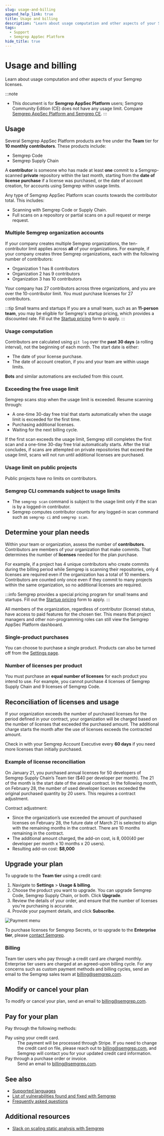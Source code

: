 ```yaml
---
slug: usage-and-billing
append_help_link: true
title: Usage and billing
description: "Learn about usage computation and other aspects of your Semgrep licenses."
tags:
  - Support
  - Semgrep AppSec Platform
hide_title: true
---
```


# Usage and billing

Learn about usage computation and other aspects of your Semgrep licenses.

:::note
- This document is for **Semgrep AppSec Platform** users; Semgrep Community Edition (CE) does not have any usage limit. Compare [<i class="fa-regular fa-file-lines"></i> Semgrep AppSec Platform and Semgrep CE](/semgrep-pro-vs-oss).
:::

## Usage

Several Semgrep AppSec Platform products are free under the **Team** tier for **10 monthly contributors**. These products include:

- Semgrep Code
- Semgrep Supply Chain

A **contributor** is someone who has made at least **one** commit to a Semgrep-scanned **private** repository within the last month, starting from the **date of license purchase** if a license was purchased, or the date of account creation, for accounts using Semgrep within usage limits.

Any type of Semgrep AppSec Platform scan counts towards the contributor total. This includes:

- Scanning with Semgrep Code or Supply Chain.
- Full scans on a repository or partial scans on a pull request or merge request.

### Multiple Semgrep organization accounts

If your company creates multiple Semgrep organizations, the ten-contributor limit applies across **all** of your organizations. For example, if your company creates three Semgrep organizations, each with the following number of contributors:

- Organization 1 has 8 contributors
- Organization 2 has 9 contributors
- Organization 3 has 10 contributors

Your company has 27 contributors across three organizations, and you are over the 10-contributor limit. You must purchase licenses for 27 contributors.

:::tip Small teams and startups
If you are a small team, such as an **11-person team**, you may be eligible for Semgrep's startup pricing, which provides a discounted rate. Fill out the [<i class="fas fa-external-link fa-xs"></i> Startup pricing](https://semgrep.dev/contact/contact-us-startups) form to apply.
:::

### Usage computation

Contributors are calculated using `git log` over the **past 30 days** (a rolling interval), not the beginning of each month. The start date is either:

- The date of your license purchase.
- The date of account creation, if you and your team are within usage limits.

**Bots** and similar automations are excluded from this count.

### Exceeding the free usage limit

Semgrep scans stop when the usage limit is exceeded. Resume scanning through:

- A one-time 30-day free trial that starts automatically when the usage limit is exceeded for the first time.
- Purchasing additional licenses.
- Waiting for the next billing cycle.

If the first scan exceeds the usage limit, Semgrep still completes the first scan and a one-time 30-day free trial automatically starts. After the trial concludes, if scans are attempted on private repositories that exceed the usage limit, scans will not run until additional licenses are purchased.

### Usage limit on public projects

Public projects have no limits on contributors.

### Semgrep CLI commands subject to usage limits

- The `semgrep scan` command is subject to the usage limit only if the scan is by a logged-in contributor.
- Semgrep computes contributor counts for any logged-in scan command such as `semgrep ci` and `semgrep scan`.

## Determine your plan needs

Within your team or organization, assess the number of **contributors**. Contributors are members of your organization that make commits. That determines the number of **licenses** needed for the plan purchase.

For example, if a project has 4 unique contributors who create commits during the billing period while Semgrep is scanning their repositories, only 4 licenses are required even if the organization has a total of 10 members. Contributors are counted only once even if they commit to many projects within the same organization, so no additional licenses are required.

:::info
Semgrep provides a special pricing program for small teams and startups. Fill out the [<i class="fas fa-external-link fa-xs"></i> Startup pricing](https://semgrep.dev/contact/contact-us-startups) form to apply.
:::

All members of the organization, regardless of contributor (license) status, have access to paid features for the chosen tier. This means that project managers and other non-programming roles can still view the Semgrep AppSec Platform dashboard.

### Single-product purchases

You can choose to purchase a single product. Products can also be turned off from the [Settings page](https://semgrep.dev/orgs/-/settings).

### Number of licenses per product

You must purchase an **equal number of licenses** for each product you intend to use. For example, you cannot purchase 4 licenses of Semgrep Supply Chain and 9 licenses of Semgrep Code.

## Reconciliation of licenses and usage

If your organization exceeds the number of purchased licenses for the period defined in your contract, your organization will be charged based on the number of licenses that exceeded the purchased amount. The additional charge starts the month after the use of licenses exceeds the contracted amount.

Check in with your Semgrep Account Executive every **60 days** if you need more licenses than initially purchased.

### Example of license reconciliation

On January 21, you purchased annual licenses for 50 developers of Semgrep Supply Chain’s Team tier ($40 per developer per month). The 21 of the month is the start date of the annual contract. In the following month, on February 28, the number of used developer licenses exceeded the original purchased quantity by 20 users. This requires a contract adjustment.

Contract adjustment:

- Since the organization’s use exceeded the amount of purchased licenses on February 28, the future date of March 21 is selected to align with the remaining months in the contract. There are 10 months remaining in the contract.
- The additional amount charged, the add-on cost, is $8,000 ($40 per developer per month x 10 months x 20 users).
- Resulting add-on cost: **$8,000**

## Upgrade your plan

To upgrade to the **Team tier** using a credit card:

1. Navigate to **Settings** > **Usage & billing**.
2. Choose the product you want to upgrade. You can upgrade Semgrep Code, Semgrep Supply Chain, or both. Click **Upgrade**.
3. Review the details of your order, and ensure that the number of licenses you're purchasing is accurate.
4. Provide your payment details, and click **Subscribe**.

![Payment menu](/img/billing-and-pricing-payment.png)<br />

To purchase licenses for Semgrep Secrets, or to upgrade to the **Enterprise tier**, please [contact Semgrep](https://semgrep.dev/contact-us).

### Billing

Team tier users who pay through a credit card are charged monthly. Enterprise tier users are charged at an agreed-upon billing cycle. For any concerns such as custom payment methods and billing cycles, send an email to the Semgrep sales team at [billing@semgrep.com](mailto:billing@semgrep.com).

## Modify or cancel your plan

To modify or cancel your plan, send an email to [billing@semgrep.com](mailto:billing@semgrep.com).

## Pay for your plan

Pay through the following methods:

<dl>
  <dt>Pay using your credit card.</dt>
  <dd>The payment will be processed through Stripe. If you need to change the credit card on file, please reach out to <a href="mailto:billing@semgrep.com">billing@semgrep.com</a>, and Semgrep will contact you for your updated credit card information.</dd>
  <dt>Pay through a purchase order or invoice.</dt>
  <dd>
    Send an email to <a href="mailto:billing@semgrep.com">billing@semgrep.com</a>.
  </dd>
</dl>

## See also

- [Supported languages](/supported-languages)
- [List of vulnerabilities found and fixed with Semgrep](/trophy-case)
- [Frequently asked questions](/faq/overview)

## Additional resources

- [Slack on scaling static analysis with Semgrep](https://semgrep.dev/blog/2021/slack-presents-semgrep-at-def-con-appsec-village/)
